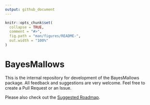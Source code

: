 ```yaml
---
output: github_document
---
```


<!-- README.md is generated from README.Rmd. Please edit that file -->

```r
knitr::opts_chunk$set(
  collapse = TRUE,
  comment = "#>",
  fig.path = "man/figures/README-",
  out.width = "100%"
)
```
# BayesMallows

This is the internal repository for development of the BayesMallows package. All feedback and suggestions are very welcome. Feel free to create a Pull Request or an Issue.

Please also check out the [Suggested Roadmap](https://github.uio.no/oyss/BayesMallows/wiki).
